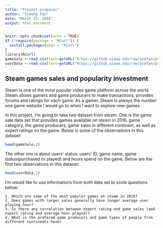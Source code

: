 ```yaml
---
title: "Project proposal"
author: "Yimeng Fan"
date: "March 23, 2018"
output: html_document
---
```


```r
knitr::opts_chunk$set(echo = TRUE)
if (!require(package = "RCurl")) {
  install.packages(pkgs = "RCurl")
}
library(RCurl)
gameSale <-read.csv(text=getURL("https://github.uiowa.edu/raw/yimfan/project-dataset/master/statProjectDataset/Video_Games_Sales_as_at_22_Dec_2016.csv?token=AAAB0772gyPezUIcNxieE_Kegqq4exSPks5avqiywA%3D%3D"))
userData <-read.csv(text=getURL("https://github.uiowa.edu/raw/yimfan/project-dataset/master/statProjectDataset/steam-200k.csv?token=AAAB07ZEQ1JDoIkB-spGLHm2jbRRR9Mmks5avqY1wA%3D%3D"))
```

## Steam games sales and popularity investment

  Steam is one of the most popular video game platform across the world. Steam allows gamers and game producers to make transactions, provides forums and ratings for each game. As a gamer, Steam is always the number one game website I would go to when I want to explore new games. 
  
  In this project, I'm going to take two dataset from steam: One is the game sale data set that provides games available on steam in 2016, game category, the game producers, game sales in different continent, as well as expert ratings on the game. Below is some of the observations in this dataset:
  
```r
head(gameSale,2)
```
  
  The other one is about users' status: users' ID, game name, game status(purchased or played) and hours spend on the game. Below are the first two observations in this dataset:
  
```r
head(userData,2)
```

  I'm would like to use informations from both data set to sovle questions below:
    
    1. Which are some of the most popular games on steam in 2016?
    2. Does games with larger sales generally have longer average user playing hour?
    3. Is there any correlation between expert rating and game sales (and expert rating and average hour played)?
    4. What is the prefered game producers and game types of people from different continents have?
